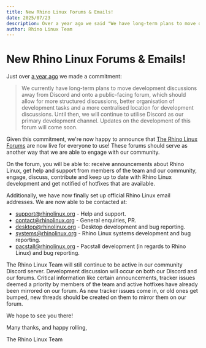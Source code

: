 ```yaml
---
title: New Rhino Linux Forums & Emails!
date: 2025/07/23
description: Over a year ago we said "We have long-term plans to move discussions away from Discord onto a public-facing forum. We are now happy to announce that our forums are now live! Additionally, we have now finally set up official Rhino Linux email addresses.
author: Rhino Linux Team
---
```


# New Rhino Linux Forums & Emails! 
  
Just over [a year ago](https://blog.rhinolinux.org/news-14) we made a commitment: 
 > We currently have long-term plans to move development discussions away from Discord and onto a public-facing forum, which should allow for more structured discussions, better organisation of development tasks and a more centralised location for development discussions. Until then, we will continue to utilise Discord as our primary development channel. Updates on the development of this forum will come soon. 
  
Given this commitment, we're now happy to announce that [The Rhino Linux Forums](https://forum.rhinolinux.org/) are now live for everyone to use! These forums should serve as another way that we are able to engage with our community.

On the forum, you will be able to: receive announcements about Rhino Linux, get help and support from members of the team and our community, engage, discuss, contribute and keep up to date with Rhino Linux development and get notified of hotfixes that are available. 
  
Additionally, we have now finally set up official Rhino Linux email addresses. We are now able to be contacted at: 
 - support@rhinolinux.org - Help and support. 
 - contact@rhinolinux.org - General enquiries, PR.
 - desktop@rhinolinux.org - Desktop development and bug reporting. 
 - systems@rhinolinux.org - Rhino Linux systems development and bug reporting. 
 - pacstall@rhinolinux.org - Pacstall development (in regards to Rhino Linux) and bug reporting. 
  
The Rhino Linux Team will still continue to be active in our community Discord server. Development discussion will occur on both our Discord and our forums. Critical information like certain announcements, tracker issues deemed a priority by members of the team and active hotfixes have already been mirrored on our forum. As new tracker issues come in, or old ones get bumped, new threads should be created on them to mirror them on our forum. 
  
We hope to see you there! 
  
Many thanks, and happy rolling, 
  
The Rhino Linux Team
